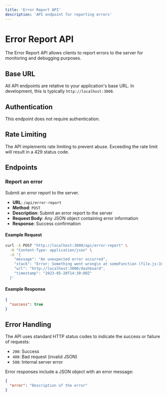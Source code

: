 ```yaml
---
title: 'Error Report API'
description: 'API endpoint for reporting errors'
---
```


# Error Report API

The Error Report API allows clients to report errors to the server for monitoring and debugging purposes.

## Base URL

All API endpoints are relative to your application's base URL. In development, this is typically `http://localhost:3000`.

## Authentication

This endpoint does not require authentication.

## Rate Limiting

The API implements rate limiting to prevent abuse. Exceeding the rate limit will result in a 429 status code.

## Endpoints

### Report an error

Submit an error report to the server.

- **URL**: `/api/error-report`
- **Method**: `POST`
- **Description**: Submit an error report to the server
- **Request Body**: Any JSON object containing error information
- **Response**: Success confirmation

#### Example Request

```bash
curl -X POST "http://localhost:3000/api/error-report" \
  -H "Content-Type: application/json" \
  -d '{
    "message": "An unexpected error occurred",
    "stack": "Error: Something went wrong\n at someFunction (file.js:10:15)",
    "url": "http://localhost:3000/dashboard",
    "timestamp": "2023-05-20T14:30:00Z"
  }'
```

#### Example Response

```json
{
  "success": true
}
```

## Error Handling

The API uses standard HTTP status codes to indicate the success or failure of requests:

- `200`: Success
- `400`: Bad request (invalid JSON)
- `500`: Internal server error

Error responses include a JSON object with an error message:

```json
{
  "error": "Description of the error"
}
```
